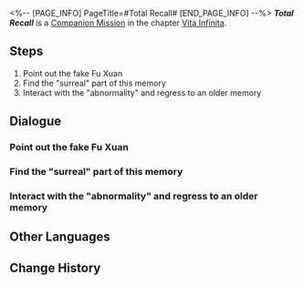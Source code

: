 <%-- [PAGE_INFO]
PageTitle=#Total Recall#
[END_PAGE_INFO] --%>
{{Stub|Dialogue, characters, and location(s)}}
{{Mission Infobox
|id            = 2020502
|title         = 
|image         = Mission Total Recall.png
|type          = Companion
|event_name    = 
|chapter       = Vita Infinita (Companion Mission Chapter)
|requirements  = 
|summary       = <!--official mission summary from Fate's Atlas-->
|characters    = <!--characters that appear in this mission-->
|startLocation = <!--location as it intially appears on the mission screen-->
|world         = <!--i.e. Penacony-->
|area          = <!--i.e. A Child's Dream-->
|prev          = 
|next          = 
|exp           = 
|credits       = 
|stellarJade   = 
|other         = 
}}
'''''Total Recall''''' is a [[Companion Mission]] in the chapter [[Vita Infinita (Companion Mission Chapter)|Vita Infinita]].

==Steps==
# Point out the fake Fu Xuan
# Find the "surreal" part of this memory
# Interact with the "abnormality" and regress to an older memory

<!--
==Gameplay Notes==

--><!--
==Trial Character==

-->
==Dialogue==
{{Stub Dialogue}}
{{Dialogue Start}}
:{{tx}}
{{Dialogue End}}

===Point out the fake Fu Xuan===
{{Mission Description|type=companion|location=<!--to be added-->|update|As the Matrix of Prescience Ultima starts its calculations, March 7th returns to the not-too-distant past.<br />For her own safety, she should first complete the homework Fu Xuan assigned.<br />Thankfully, the task isn't too hard. She just has to figure out who is the real master diviner out of the two before her.}}
{{Dialogue Start}}
:{{tx}}
{{Dialogue End}}

===Find the "surreal" part of this memory===
{{Mission Description|type=companion|location=<!--to be added-->|update|Memories of the Xianzhou Luofu are very recent and are still fresh in her mind. However, March 7th still feels rather sad as she gazes upon the people and events in her memory.<br />"It hasn't been that long, but many things won't ever be the same again," she thinks to herself.}}
{{Dialogue Start}}
:{{tx}}
{{Dialogue End}}

===Interact with the "abnormality" and regress to an older memory===
{{Mission Description|type=companion|location=<!--to be added-->|update|"Touch the heater" sounds like a terrible idea. However, this isn't reality, and real-life common sense doesn't apply here.<br />March 7th trusts that Fu Xuan will not hurt her... but she still instinctively doesn't want to touch something as hot as this.}}
{{Dialogue Start}}
:{{tx}}
{{Dialogue End}}

==Other Languages==
{{Other Languages
|en   = Total Recall
|zhs  = 全面回忆
|zht  = 全面回憶
|ja   = 全て追憶
|ko   = 전반적 회상
|es   = Podemos recordarlo por usted
|fr   = Total Recall
|ru   = Вспомнить всё
|th   = หวนย้อนความทรงจำ
|vi   = Hồi Ức Toàn Diện
|de   = Lückenlose Erinnerung
|id   = Mengenang Penuh
|pt   = A Vingadora do Futuro
}}

==Change History==
{{Change History|1.3}}
